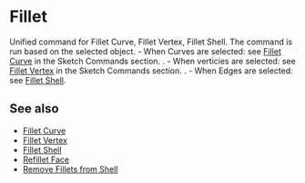 
# Fillet

<Reference shortcut="B" command="Fillet" button="" />

Unified command for Fillet Curve, Fillet Vertex, Fillet Shell. The command is run based on the selected object.
    - When Curves are selected: see [Fillet Curve](../sketch/fillet-curve) in the Sketch Commands section. .
    - When verticies are selected: see [Fillet Vertex](../sketch/fillet-vertex) in the Sketch Commands section. .
    - When Edges are selected: see [Fillet Shell](./fillet-shell). 

## See also
- [Fillet Curve](../sketch/fillet-curve) 
- [Fillet Vertex](../sketch/fillet-vertex)
- [Fillet Shell](./fillet-shell)
- [Refillet Face](./refillet-face)
- [Remove Fillets from Shell](./remove-fillets-from-shell)
















